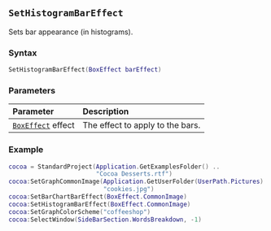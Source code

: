::: {.minipage data-latex="{\textwidth}"}
## `SetHistogramBarEffect`

Sets bar appearance (in histograms).

### Syntax {-}

``` .lua
SetHistogramBarEffect(BoxEffect barEffect)
```

### Parameters {-}

**Parameter** | **Description**
| :-- | :-- |
| [`BoxEffect`](#boxeffect) effect | The effect to apply to the bars. |

### Example {-}

``` .lua
cocoa = StandardProject(Application.GetExamplesFolder() ..
                        "Cocoa Desserts.rtf")
cocoa:SetGraphCommonImage(Application.GetUserFolder(UserPath.Pictures) ..
                          "cookies.jpg")
cocoa:SetBarChartBarEffect(BoxEffect.CommonImage)
cocoa:SetHistogramBarEffect(BoxEffect.CommonImage)
cocoa:SetGraphColorScheme("coffeeshop")
cocoa:SelectWindow(SideBarSection.WordsBreakdown, -1)
```
:::
